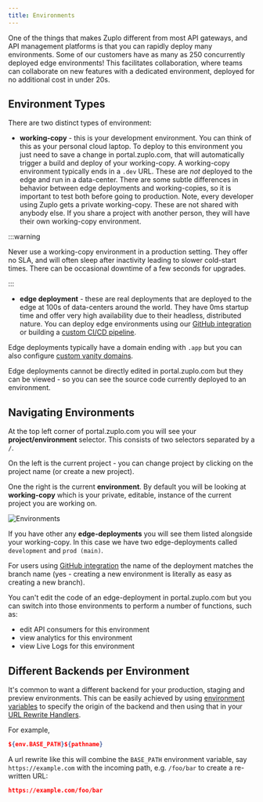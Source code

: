 ```yaml
---
title: Environments
---
```


One of the things that makes Zuplo different from most API gateways, and API
management platforms is that you can rapidly deploy many environments. Some of
our customers have as many as 250 concurrently deployed edge environments! This
facilitates collaboration, where teams can collaborate on new features with a
dedicated environment, deployed for no additional cost in under 20s.

## Environment Types

There are two distinct types of environment:

- **working-copy** - this is your development environment. You can think of this
  as your personal cloud laptop. To deploy to this environment you just need to
  save a change in portal.zuplo.com, that will automatically trigger a build and
  deploy of your working-copy. A working-copy environment typically ends in a
  `.dev` URL. These are _not_ deployed to the edge and run in a data-center.
  There are some subtle differences in behavior between edge deployments and
  working-copies, so it is important to test both before going to production.
  Note, every developer using Zuplo gets a private working-copy. These are not
  shared with anybody else. If you share a project with another person, they
  will have their own working-copy environment.

:::warning

Never use a working-copy environment in a production setting. They offer no SLA,
and will often sleep after inactivity leading to slower cold-start times. There
can be occasional downtime of a few seconds for upgrades.

:::

- **edge deployment** - these are real deployments that are deployed to the edge
  at 100s of data-centers around the world. They have 0ms startup time and offer
  very high availability due to their headless, distributed nature. You can
  deploy edge environments using our
  [GitHub integration](/docs/articles/source-control) or building a
  [custom CI/CD pipeline](/docs/articles/custom-ci-cd).

Edge deployments typically have a domain ending with `.app` but you can also
configure [custom vanity domains](/docs/articles/custom-domains).

Edge deployments cannot be directly edited in portal.zuplo.com but they can be
viewed - so you can see the source code currently deployed to an environment.

## Navigating Environments

At the top left corner of portal.zuplo.com you will see your
**project/environment** selector. This consists of two selectors separated by a
`/`.

On the left is the current project - you can change project by clicking on the
project name (or create a new project).

One the right is the current **environment**. By default you will be looking at
**working-copy** which is your private, editable, instance of the current
project you are working on.

![Environments](../../public/media/environments.png)

If you have other any **edge-deployments** you will see them listed alongside
your working-copy. In this case we have two edge-deployments called
`development` and `prod (main)`.

For users using [GitHub integration](/docs/articles/source-control) the name of
the deployment matches the branch name (yes - creating a new environment is
literally as easy as creating a new branch).

You can't edit the code of an edge-deployment in portal.zuplo.com but you can
switch into those environments to perform a number of functions, such as:

- edit API consumers for this environment
- view analytics for this environment
- view Live Logs for this environment

## Different Backends per Environment

It's common to want a different backend for your production, staging and preview
environments. This can be easily achieved by using
[environment variables](./environment-variables.md) to specify the origin of the
backend and then using that in your
[URL Rewrite Handlers](../handlers/url-rewrite.md).

For example,

```json
${env.BASE_PATH}${pathname}
```

A url rewrite like this will combine the `BASE_PATH` environment variable, say
`https://example.com` with the incoming path, e.g. `/foo/bar` to create a
re-written URL:

```json
https://example.com/foo/bar
```
